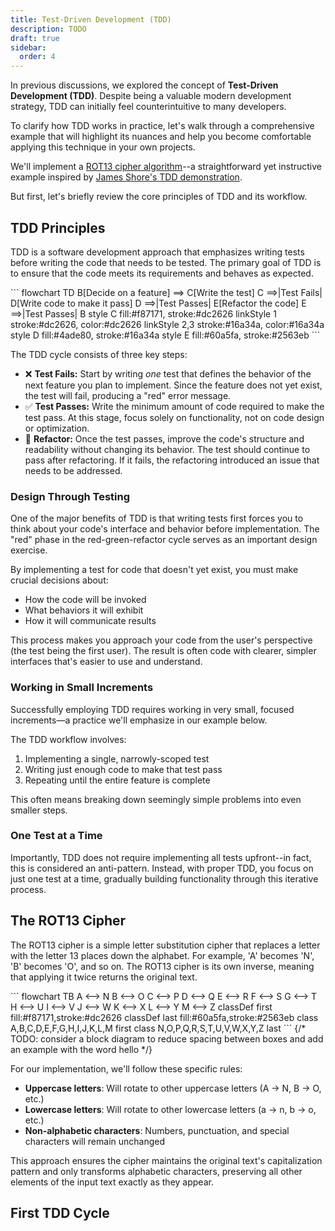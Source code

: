 ```yaml
---
title: Test-Driven Development (TDD)
description: TODO
draft: true
sidebar:
  order: 4
---
```



In previous discussions, we explored the concept of **Test-Driven Development (TDD)**. Despite being a valuable modern development strategy, TDD can initially feel counterintuitive to many developers.

To clarify how TDD works in practice, let's walk through a comprehensive example that will highlight its nuances and help you become comfortable applying this technique in your own projects.

We'll implement a [ROT13 cipher algorithm](https://en.wikipedia.org/wiki/ROT13)--a straightforward yet instructive example inspired by [James Shore's TDD demonstration](https://www.jamesshore.com/v2/projects/lunch-and-learn/incremental-tdd).

But first, let's briefly review the core principles of TDD and its workflow.

## TDD Principles

TDD is a software development approach that emphasizes writing tests before writing the code that needs to be tested. The primary goal of TDD is to ensure that the code meets its requirements and behaves as expected.

<Mermaid showForPrint="true">
```
flowchart TD
  B[Decide on a feature] ==> C[Write the test] 
  C ==>|Test Fails| D[Write code to make it pass]
  D ==>|Test Passes| E[Refactor the code]
  E ==>|Test Passes| B
  style C fill:#f87171, stroke:#dc2626
  linkStyle 1 stroke:#dc2626, color:#dc2626
  linkStyle 2,3 stroke:#16a34a, color:#16a34a
  style D fill:#4ade80, stroke:#16a34a
  style E fill:#60a5fa, stroke:#2563eb
```
</Mermaid>

The TDD cycle consists of three key steps:

- ❌ **Test Fails:** Start by writing *one* test that defines the behavior of the next feature you plan to implement. Since the feature does not yet exist, the test will fail, producing a "red" error message.
- ✅ **Test Passes:** Write the minimum amount of code required to make the test pass. At this stage, focus solely on functionality, not on code design or optimization.
- 🔄 **Refactor:** Once the test passes, improve the code's structure and readability without changing its behavior. The test should continue to pass after refactoring. If it fails, the refactoring introduced an issue that needs to be addressed.

### Design Through Testing

One of the major benefits of TDD is that writing tests first forces you to think about your code's interface and behavior before implementation. The "red" phase in the red-green-refactor cycle serves as an important design exercise.

By implementing a test for code that doesn't yet exist, you must make crucial decisions about:

- How the code will be invoked
- What behaviors it will exhibit
- How it will communicate results

This process makes you approach your code from the user's perspective (the test being the first user). The result is often code with clearer, simpler interfaces that's easier to use and understand.

### Working in Small Increments

Successfully employing TDD requires working in very small, focused increments—a practice we'll emphasize in our example below.

The TDD workflow involves:

1. Implementing a single, narrowly-scoped test
2. Writing just enough code to make that test pass
3. Repeating until the entire feature is complete

This often means breaking down seemingly simple problems into even smaller steps.

### One Test at a Time

Importantly, TDD does not require implementing all tests upfront--in fact, this is considered an anti-pattern. Instead, with proper TDD, you focus on just one test at a time, gradually building functionality through this iterative process.

## The ROT13 Cipher

The ROT13 cipher is a simple letter substitution cipher that replaces a letter with the letter 13 places down the alphabet. For example, 'A' becomes 'N', 'B' becomes 'O', and so on. The ROT13 cipher is its own inverse, meaning that applying it twice returns the original text.

<Mermaid showForPrint="true"> 
``` 
flowchart TB 
  A <--> N 
  B <--> O 
  C <--> P 
  D <--> Q 
  E <--> R 
  F <--> S 
  G <--> T 
  H <--> U 
  I <--> V 
  J <--> W 
  K <--> X 
  L <--> Y 
  M <--> Z 
classDef first fill:#f87171,stroke:#dc2626
classDef last fill:#60a5fa,stroke:#2563eb
class A,B,C,D,E,F,G,H,I,J,K,L,M first
class N,O,P,Q,R,S,T,U,V,W,X,Y,Z last
```
</Mermaid>
{/* TODO: consider a block diagram to reduce spacing between boxes and add an example with the word hello */}

For our implementation, we'll follow these specific rules:

- **Uppercase letters**: Will rotate to other uppercase letters (A → N, B → O, etc.)
- **Lowercase letters**: Will rotate to other lowercase letters (a → n, b → o, etc.)
- **Non-alphabetic characters**: Numbers, punctuation, and special characters will remain unchanged

This approach ensures the cipher maintains the original text's capitalization pattern and only transforms alphabetic characters, preserving all other elements of the input text exactly as they appear.

## First TDD Cycle
